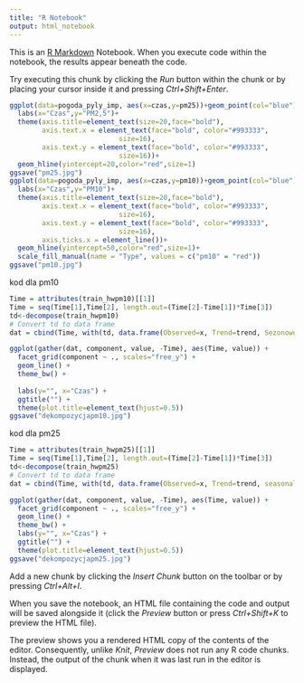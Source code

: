 ```yaml
---
title: "R Notebook"
output: html_notebook
---
```


This is an [R Markdown](http://rmarkdown.rstudio.com) Notebook. When you execute code within the notebook, the results appear beneath the code. 

Try executing this chunk by clicking the *Run* button within the chunk or by placing your cursor inside it and pressing *Ctrl+Shift+Enter*. 

```r
ggplot(data=pogoda_pyly_imp, aes(x=czas,y=pm25))+geom_point(col="blue")+
  labs(x="Czas",y="PM2,5")+
  theme(axis.title=element_text(size=20,face="bold"),
        axis.text.x = element_text(face="bold", color="#993333", 
                           size=16),
        axis.text.y = element_text(face="bold", color="#993333", 
                           size=16))+
  geom_hline(yintercept=20,color="red",size=1)
ggsave("pm25.jpg")
ggplot(data=pogoda_pyly_imp, aes(x=czas,y=pm10))+geom_point(col="blue")+
  labs(x="Czas",y="PM10")+
  theme(axis.title=element_text(size=20,face="bold"),
        axis.text.x = element_text(face="bold", color="#993333", 
                           size=16),
        axis.text.y = element_text(face="bold", color="#993333", 
                           size=16),
        axis.ticks.x = element_line())+
  geom_hline(yintercept=50,color="red",size=1)+
  scale_fill_manual(name = "Type", values = c("pm10" = "red"))
ggsave("pm10.jpg")
```
kod dla pm10
```r

Time = attributes(train_hwpm10)[[1]]
Time = seq(Time[1],Time[2], length.out=(Time[2]-Time[1])*Time[3])
td<-decompose(train_hwpm10)
# Convert td to data frame
dat = cbind(Time, with(td, data.frame(Observed=x, Trend=trend, Sezonowosc=seasonal, Random=random)))

ggplot(gather(dat, component, value, -Time), aes(Time, value)) +
  facet_grid(component ~ ., scales="free_y") +
  geom_line() +
  theme_bw() +
  
  labs(y="", x="Czas") +
  ggtitle("") +
  theme(plot.title=element_text(hjust=0.5))
ggsave("dekompozycjapm10.jpg")
```
kod dla pm25
```r

Time = attributes(train_hwpm25)[[1]]
Time = seq(Time[1],Time[2], length.out=(Time[2]-Time[1])*Time[3])
td<-decompose(train_hwpm25)
# Convert td to data frame
dat = cbind(Time, with(td, data.frame(Observed=x, Trend=trend, seasonal=seasonal, random=random)))

ggplot(gather(dat, component, value, -Time), aes(Time, value)) +
  facet_grid(component ~ ., scales="free_y") +
  geom_line() +
  theme_bw() +
  labs(y="", x="Czas") +
  ggtitle("") +
  theme(plot.title=element_text(hjust=0.5))
ggsave("dekompozycjapm25.jpg")
```

Add a new chunk by clicking the *Insert Chunk* button on the toolbar or by pressing *Ctrl+Alt+I*.

When you save the notebook, an HTML file containing the code and output will be saved alongside it (click the *Preview* button or press *Ctrl+Shift+K* to preview the HTML file).

The preview shows you a rendered HTML copy of the contents of the editor. Consequently, unlike *Knit*, *Preview* does not run any R code chunks. Instead, the output of the chunk when it was last run in the editor is displayed.
